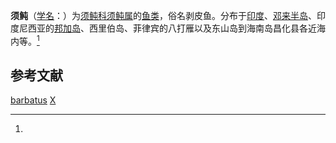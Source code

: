{{Speciesbox
| taxon = Psilocephalus barbatus
| binomial_authority = (Gray, 1831)<ref name='id8807'>{{cite web| url =http://www.bioinfo.cn/db05/BjdwSpecies.php?action=view&id=8807| title =须鲀| work =《中国动物物种编目数据库》| publisher =中国科学院微生物研究所| author =中国科学院动物研究所| accessdate =2009-04-16| deadurl =yes| archiveurl =https://web.archive.org/web/20160305071404/http://www.bioinfo.cn/db05/BjdwSpecies.php?action=view&id=8807| archivedate =2016-03-05}}</ref>
}}

'''须鲀'''（[[学名|学名]]：{{lang|la|''Psilocephalus barbatus''}}）为[[须鲀科|须鲀科]][[须鲀属|须鲀属]]的[[鱼类|鱼类]]，俗名剥皮鱼。分布于[[印度|印度]]、[[邓来半岛|邓来半岛]]、印度尼西亚的[[邦加岛|邦加岛]]、西里伯岛、菲律宾的八打雁以及东山岛到海南岛昌化县各近海内等。<ref name='id8807'/>

== 参考文献 ==
{{reflist}}

{{Wikispecies|Psilocephalus barbatus}}
{{鲀形目小作品}}
{{Taxonbar}}
[[Category:须鲀属|barbatus]]
[[Category:_1831年描述的动物|X]]